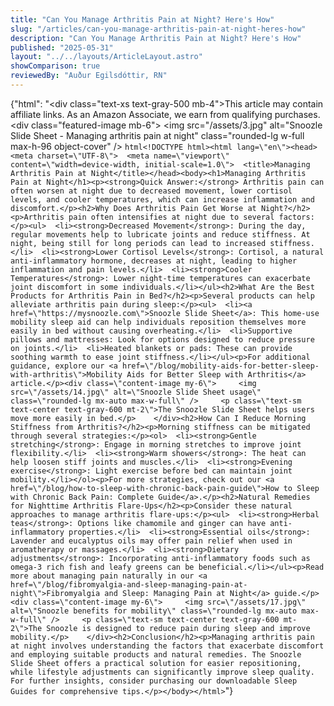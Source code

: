 ```yaml
---
title: "Can You Manage Arthritis Pain at Night? Here's How"
slug: "/articles/can-you-manage-arthritis-pain-at-night-heres-how"
description: "Can You Manage Arthritis Pain at Night? Here's How"
published: "2025-05-31"
layout: "../../layouts/ArticleLayout.astro"
showComparison: true
reviewedBy: "Auður Egilsdóttir, RN"
---
```

{"html": "<div class=\"text-xs text-gray-500 mb-4\">This article may contain affiliate links. As an Amazon Associate, we earn from qualifying purchases.</div><div class=\"featured-image mb-6\">   <img src=\"/assets/3.jpg\" alt=\"Snoozle Slide Sheet - Managing arthritis pain at night\" class=\"rounded-lg w-full max-h-96 object-cover\" />  </div>```html<!DOCTYPE html><html lang=\"en\"><head>  <meta charset=\"UTF-8\">  <meta name=\"viewport\" content=\"width=device-width, initial-scale=1.0\">  <title>Managing Arthritis Pain at Night</title></head><body><h1>Managing Arthritis Pain at Night</h1><p><strong>Quick Answer:</strong> Arthritis pain can often worsen at night due to decreased movement, lower cortisol levels, and cooler temperatures, which can increase inflammation and discomfort.</p><h2>Why Does Arthritis Pain Get Worse at Night?</h2><p>Arthritis pain often intensifies at night due to several factors:</p><ul>  <li><strong>Decreased Movement</strong>: During the day, regular movements help to lubricate joints and reduce stiffness. At night, being still for long periods can lead to increased stiffness.</li>  <li><strong>Lower Cortisol Levels</strong>: Cortisol, a natural anti-inflammatory hormone, decreases at night, leading to higher inflammation and pain levels.</li>  <li><strong>Cooler Temperatures</strong>: Lower night-time temperatures can exacerbate joint discomfort in some individuals.</li></ul><h2>What Are the Best Products for Arthritis Pain in Bed?</h2><p>Several products can help alleviate arthritis pain during sleep:</p><ul>  <li><a href=\"https://mysnoozle.com\">Snoozle Slide Sheet</a>: This home-use mobility sleep aid can help individuals reposition themselves more easily in bed without causing overheating.</li>  <li>Supportive pillows and mattresses: Look for options designed to reduce pressure on joints.</li>  <li>Heated blankets or pads: These can provide soothing warmth to ease joint stiffness.</li></ul><p>For additional guidance, explore our <a href=\"/blog/mobility-aids-for-better-sleep-with-arthritis\">Mobility Aids for Better Sleep with Arthritis</a> article.</p><div class=\"content-image my-6\">     <img src=\"/assets/14.jpg\" alt=\"Snoozle Slide Sheet usage\" class=\"rounded-lg mx-auto max-w-full\" />     <p class=\"text-sm text-center text-gray-600 mt-2\">The Snoozle Slide Sheet helps users move more easily in bed.</p>    </div><h2>How Can I Reduce Morning Stiffness from Arthritis?</h2><p>Morning stiffness can be mitigated through several strategies:</p><ol>  <li><strong>Gentle stretching</strong>: Engage in morning stretches to improve joint flexibility.</li>  <li><strong>Warm showers</strong>: The heat can help loosen stiff joints and muscles.</li>  <li><strong>Evening exercise</strong>: Light exercise before bed can maintain joint mobility.</li></ol><p>For more strategies, check out our <a href=\"/blog/how-to-sleep-with-chronic-back-pain-guide\">How to Sleep with Chronic Back Pain: Complete Guide</a>.</p><h2>Natural Remedies for Nighttime Arthritis Flare-Ups</h2><p>Consider these natural approaches to manage arthritis flare-ups:</p><ul>  <li><strong>Herbal teas</strong>: Options like chamomile and ginger can have anti-inflammatory properties.</li>  <li><strong>Essential oils</strong>: Lavender and eucalyptus oils may offer pain relief when used in aromatherapy or massages.</li>  <li><strong>Dietary adjustments</strong>: Incorporating anti-inflammatory foods such as omega-3 rich fish and leafy greens can be beneficial.</li></ul><p>Read more about managing pain naturally in our <a href=\"/blog/fibromyalgia-and-sleep-managing-pain-at-night\">Fibromyalgia and Sleep: Managing Pain at Night</a> guide.</p><div class=\"content-image my-6\">     <img src=\"/assets/17.jpg\" alt=\"Snoozle benefits for mobility\" class=\"rounded-lg mx-auto max-w-full\" />     <p class=\"text-sm text-center text-gray-600 mt-2\">The Snoozle is designed to reduce pain during sleep and improve mobility.</p>    </div><h2>Conclusion</h2><p>Managing arthritis pain at night involves understanding the factors that exacerbate discomfort and employing suitable products and natural remedies. The Snoozle Slide Sheet offers a practical solution for easier repositioning, while lifestyle adjustments can significantly improve sleep quality. For further insights, consider purchasing our downloadable Sleep Guides for comprehensive tips.</p></body></html>```"}